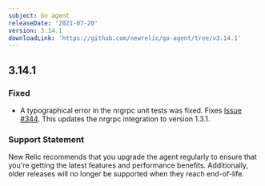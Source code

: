 ```yaml
---
subject: Go agent
releaseDate: '2021-07-20'
version: 3.14.1
downloadLink: 'https://github.com/newrelic/go-agent/tree/v3.14.1'
---
```


## 3.14.1

### Fixed

* A typographical error in the nrgrpc unit tests was fixed. Fixes [Issue #344](https://github.com/newrelic/go-agent/issues/344).
  This updates the nrgrpc integration to version 1.3.1.

### Support Statement

New Relic recommends that you upgrade the agent regularly to ensure that you're getting the latest features and performance benefits. Additionally, older releases will no longer be supported when they reach end-of-life.
